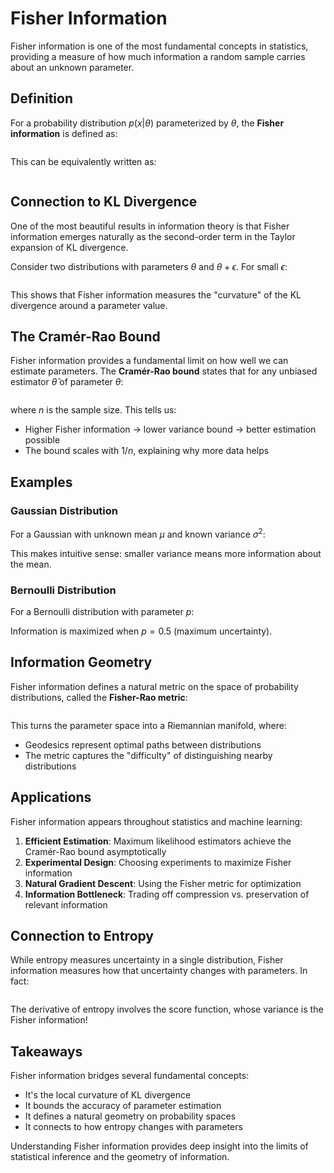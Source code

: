 # Fisher Information

Fisher information is one of the most fundamental concepts in statistics, providing a measure of how much information a random sample carries about an unknown parameter.

## Definition

For a probability distribution $p(x|\theta)$ parameterized by $\theta$, the **Fisher information** is defined as:

<Math displayMode={true} math="I(\theta) = E_{x \sim p(x|\theta)} \left[ \left( \frac{\partial}{\partial \theta} \log p(x|\theta) \right)^2 \right]" />

This can be equivalently written as:

<Math displayMode={true} math="I(\theta) = -E_{x \sim p(x|\theta)} \left[ \frac{\partial^2}{\partial \theta^2} \log p(x|\theta) \right]" />

## Connection to KL Divergence

One of the most beautiful results in information theory is that Fisher information emerges naturally as the second-order term in the Taylor expansion of KL divergence.

Consider two distributions with parameters $\theta$ and $\theta + \epsilon$. For small $\epsilon$:

<Math displayMode={true} math="D_{KL}(p(x|\theta) || p(x|\theta + \epsilon)) = \frac{\epsilon^2}{2} I(\theta) + O(\epsilon^3)" />

This shows that Fisher information measures the "curvature" of the KL divergence around a parameter value.

## The Cramér-Rao Bound

Fisher information provides a fundamental limit on how well we can estimate parameters. The **Cramér-Rao bound** states that for any unbiased estimator $\hat{\theta}$ of parameter $\theta$:

<Math displayMode={true} math="\text{Var}(\hat{\theta}) \geq \frac{1}{n \cdot I(\theta)}" />

where $n$ is the sample size. This tells us:
- Higher Fisher information → lower variance bound → better estimation possible
- The bound scales with $1/n$, explaining why more data helps

## Examples

### Gaussian Distribution
For a Gaussian with unknown mean $\mu$ and known variance $\sigma^2$:
<Math displayMode={true} math="I(\mu) = \frac{1}{\sigma^2}" />

This makes intuitive sense: smaller variance means more information about the mean.

### Bernoulli Distribution
For a Bernoulli distribution with parameter $p$:
<Math displayMode={true} math="I(p) = \frac{1}{p(1-p)}" />

Information is maximized when $p = 0.5$ (maximum uncertainty).

## Information Geometry

Fisher information defines a natural metric on the space of probability distributions, called the **Fisher-Rao metric**:

<Math displayMode={true} math="g_{ij}(\theta) = E_{x \sim p(x|\theta)} \left[ \frac{\partial \log p(x|\theta)}{\partial \theta_i} \frac{\partial \log p(x|\theta)}{\partial \theta_j} \right]" />

This turns the parameter space into a Riemannian manifold, where:
- Geodesics represent optimal paths between distributions
- The metric captures the "difficulty" of distinguishing nearby distributions

## Applications

Fisher information appears throughout statistics and machine learning:

1. **Efficient Estimation**: Maximum likelihood estimators achieve the Cramér-Rao bound asymptotically
2. **Experimental Design**: Choosing experiments to maximize Fisher information
3. **Natural Gradient Descent**: Using the Fisher metric for optimization
4. **Information Bottleneck**: Trading off compression vs. preservation of relevant information

## Connection to Entropy

While entropy measures uncertainty in a single distribution, Fisher information measures how that uncertainty changes with parameters. In fact:

<Math displayMode={true} math="\frac{\partial H(p_\theta)}{\partial \theta} = -E_{x \sim p_\theta} \left[ \frac{\partial \log p_\theta(x)}{\partial \theta} \right]" />

The derivative of entropy involves the score function, whose variance is the Fisher information!

## Takeaways

Fisher information bridges several fundamental concepts:
- It's the local curvature of KL divergence
- It bounds the accuracy of parameter estimation
- It defines a natural geometry on probability spaces
- It connects to how entropy changes with parameters

Understanding Fisher information provides deep insight into the limits of statistical inference and the geometry of information.